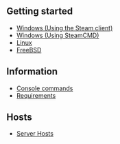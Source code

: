 ==Getting started==

* [[Server/Getting_started/Windows Server|Windows (Using the Steam client)]]
* [[Server/Getting_started/Windows Server/SteamCMD|Windows (Using SteamCMD)]]
* [[Server/Getting_started/Linux Server|Linux]]
* [[Server/Getting_started/FreeBSD Server|FreeBSD]]

==Information==

* [[Server/Console|Console commands]]
* [[Server/Requirements|Requirements]]

==Hosts==

* [[Server/Hosts|Server Hosts]]